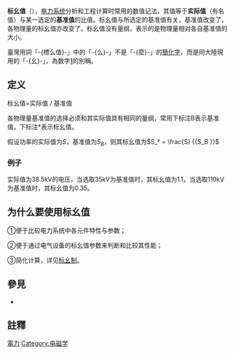 {{noteTA
|1=zh-cn:标幺制;zh-tw:標么制;
|2=zh-cn:标幺值;zh-tw:標么值;
}}
{{各地中文名
|name=標么值
|cn=标幺值
|tw=標幺值
}}
'''标幺值'''（{{lang-en|Per-unit value}}），[[电力系统|电力系统]]分析和工程计算时常用的数值记法，其值等于'''实际值'''（有名值）与某一选定的'''基准值'''的比值。标幺值与所选定的基准值有关，基准值改变了，各物理量的标幺值亦改变了。标幺值没有量纲，表示的是物理量相对各自基准值的大小。

臺灣用詞「-{標么值}-」中的「-{么}-」{{notetag|name=么|1={{標音|注音=ㄧㄠ|拼音=yāo|同音字=妖}}}}不是「-{麼}-」{{notetag|name=麼|1={{標音|注音=ㄇㄜ|拼音=me}}}}的[[簡化字|簡化字]]，而是同大陸現用的「-{幺}-」{{notetag|name=么}}，為数字[[1|1]]的別稱。

== 定义 ==
标幺值<math> = </math>实际值 / 基准值

各物理量基准值的选择必须和其实际值具有相同的量纲，常用下标注B表示基准值，下标注*表示标幺值。

假设功率的实际值为<math>S</math>，基准值为<math>S_B </math>，则其标幺值为<math>
S_* = \frac{S}
{{S_B }}
</math>

=== 例子 ===
实际值为38.5kV的电压，当选取35kV为基准值时，其标幺值为1.1，当选取110kV为基准值时，其标幺值为0.35。

== 为什么要使用标幺值 ==
①便于比较电力系统中各元件特性与参数；

②便于通过电气设备的标幺值参数来判断和比较其性能；

③简化计算，详见[[标幺制|标幺制]]。

== 參見 ==
* {{le|標么制|Per-unit system}}
== 註釋 ==
<references group="註"/>

[[Category:電力|]]
[[Category:电磁学|Category:电磁学]]